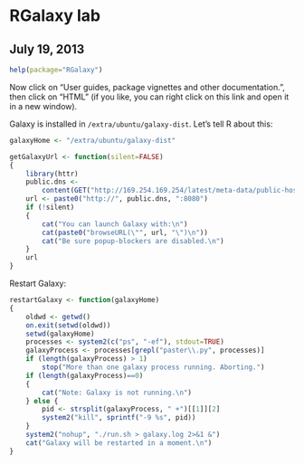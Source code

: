 <!--
%\VignetteEngine{knitr::knitr}
%\VignetteIndexEntry{RGalaxy - BioC2013 Lab}
-->

# RGalaxy lab
## July 19, 2013

```r
help(package="RGalaxy")
```

Now click on "User guides, package vignettes and other documentation.", then
click on "HTML" (if you like, you can right click on this link and open it in
a new window).

Galaxy is installed in `/extra/ubuntu/galaxy-dist`. Let's tell R about this:

```r
galaxyHome <- "/extra/ubuntu/galaxy-dist"
```

```r
getGalaxyUrl <- function(silent=FALSE)
{
    library(httr)
    public.dns <-
        content(GET("http://169.254.169.254/latest/meta-data/public-hostname"))
    url <- paste0("http://", public.dns, ":8080")
    if (!silent)
    {
        cat("You can launch Galaxy with:\n")
        cat(paste0("browseURL(\"", url, "\")\n"))
        cat("Be sure popup-blockers are disabled.\n")
    }
    url
}
```

Restart Galaxy:

```r

restartGalaxy <- function(galaxyHome)
{
    oldwd <- getwd()
    on.exit(setwd(oldwd))
    setwd(galaxyHome)
    processes <- system2(c("ps", "-ef"), stdout=TRUE)
    galaxyProcess <- processes[grepl("paster\\.py", processes)]
    if (length(galaxyProcess) > 1)
        stop("More than one galaxy process running. Aborting.")
    if (length(galaxyProcess)==0)
    {
        cat("Note: Galaxy is not running.\n")
    } else {
        pid <- strsplit(galaxyProcess, " +")[[1]][2]
        system2("kill", sprintf("-9 %s", pid))
    }
    system2("nohup", "./run.sh > galaxy.log 2>&1 &")
    cat("Galaxy will be restarted in a moment.\n")
}
```


